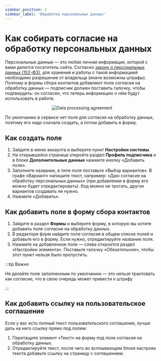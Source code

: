 ```yaml
---
sidebar_position: 2
sidebar_label: 'Обработка персональных данных'
---
```



# Как собирать согласие на обработку персональных данных

Персональные данные — это любая личная информация, которой с вами делится посетитель сайта. Согласно [закону о персональных данных (152-ФЗ)](http://www.consultant.ru/document/cons_doc_LAW_61801/), для хранения и работы с такой информацией необходимо разрешение от владельца (иначе возможны штрафы). Поэтому в формы сбора контактов добавляют поле согласия на обработку данных — подписчик должен поставить галочку, чтобы подтвердить: он согласен, что теперь информацию о нём будут использовать в работе.

<p align="center">
  <img src={dataProcessingAgreement} alt="Data processing agreement" />
</p>

По умолчанию в сервисе нет поля для согласия на обработку данных, поэтому его надо сначала создать, а потом добавить в форму.

## Как создать поле

1. Зайдите в меню аккаунта и выберите пункт **Настройки системы**.
2. На открывшейся странице откройте раздел **Профиль подписчика** и в блоке **Дополнительные данные** нажмите кнопку «Добавить поле».
3. Заполните название, в типе поля поставьте «Выбор вариантов». В графе «Вариант» напишите текст, например: «Даю согласие на обработку персональных данных» (при добавлении в форму его можно будет отредактировать). Код можно не трогать, других вариантов создавать не нужно.
4. Нажмите «Добавить».

## Как добавить поле в форму сбора контактов

1. Зайдите в раздел **Формы** и выберите форму, в которую вы хотите добавить поле согласия на обработку данных.
2. В редакторе форм найдите поле согласия в общем списке полей и добавьте его в форму. Если нужно, отредактируйте название поля.
3. Нажмите на добавленное поле — слева откроется раздел «Настройки элемента». Поставьте галочку «Обязательное», чтобы этот пункт нельзя было пропустить.

:::tip Важно

Не делайте поле заполненным по умолчанию — это нельзя трактовать как согласие, что в свою очередь может привести к штрафу

:::

## Как добавить ссылку на пользовательское соглашение

Если у вас есть полный текст пользовательского соглашения, лучше дать на него ссылку прямо под полем:

1. Перетащите элемент «Текст» на форму под поле согласия на обработку данных.
2. Отредактируйте текст, после чего во всплывающем блоке настроек текста добавьте ссылку на страницу с соглашением.
